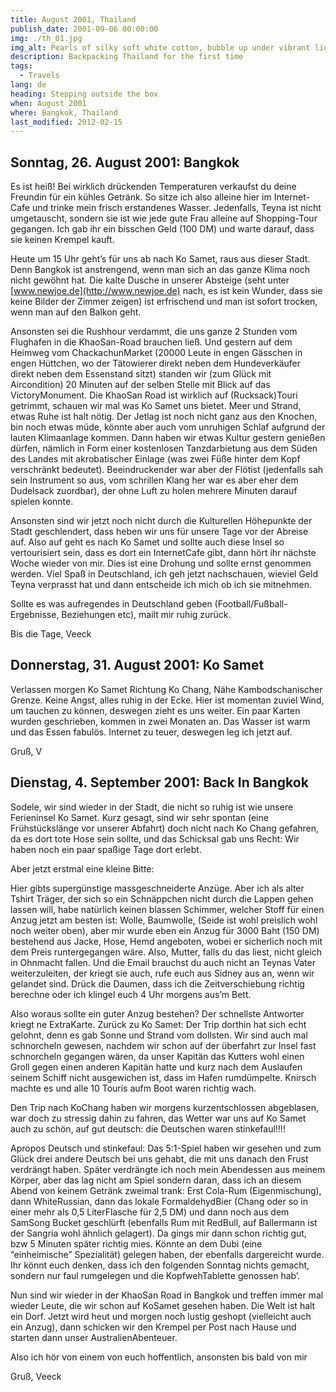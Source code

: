 ```yaml
---
title: August 2001, Thailand
publish_date: 2001-09-06 00:00:00
img: ./th_01.jpg
img_alt: Pearls of silky soft white cotton, bubble up under vibrant lighting
description: Backpacking Thailand for the first time
tags:
  - Travels
lang: de
heading: Stepping outside the box
when: August 2001
where: Bangkok, Thailand
last_modified: 2012-02-15
---
```


## Sonntag, 26. August 2001: Bangkok

Es ist heiß! Bei wirklich drückenden Temperaturen verkaufst du deine Freundin für ein kühles Getränk. So sitze ich also
alleine hier im Internet-Cafe und trinke mein frisch erstandenes Wasser. Jedenfalls, Teyna ist nicht umgetauscht,
sondern sie ist wie jede gute Frau alleine auf Shopping-Tour gegangen. Ich gab ihr ein bisschen Geld (100 DM) und warte
darauf, dass sie keinen Krempel kauft.

Heute um 15 Uhr geht’s für uns ab nach Ko Samet, raus aus dieser Stadt. Denn Bangkok ist anstrengend, wenn man sich an
das ganze Klima noch nicht gewöhnt hat. Die kalte Dusche in unserer Absteige (seht unter
[www.newjoe.de](http://www.newjoe.de) nach, es ist kein Wunder, dass sie keine Bilder der Zimmer zeigen) ist erfrischend
und man ist sofort trocken, wenn man auf den Balkon geht.

Ansonsten sei die Rushhour verdammt, die uns ganze 2 Stunden vom Flughafen in die KhaoSan-Road brauchen ließ. Und
gestern auf dem Heimweg vom ChackachunMarket (20000 Leute in engen Gässchen in engen Hüttchen, wo der Tätowierer direkt
neben dem Hundeverkäufer direkt neben dem Essenstand sitzt) standen wir (zum Glück mit Aircondition) 20 Minuten auf der
selben Stelle mit Blick auf das VictoryMonument. Die KhaoSan Road ist wirklich auf (Rucksack)Touri getrimmt, schauen wir
mal was Ko Samet uns bietet. Meer und Strand, etwas Ruhe ist halt nötig. Der Jetlag ist noch nicht ganz aus den Knochen,
bin noch etwas müde, könnte aber auch vom unruhigen Schlaf aufgrund der lauten Klimaanlage kommen. Dann haben wir etwas
Kultur gestern genießen dürfen, nämlich in Form einer kostenlosen Tanzdarbietung aus dem Süden des Landes mit
akrobatischer Einlage (was zwei Füße hinter dem Kopf verschränkt bedeutet). Beeindruckender war aber der Flötist
(jedenfalls sah sein Instrument so aus, vom schrillen Klang her war es aber eher dem Dudelsack zuordbar), der ohne Luft
zu holen mehrere Minuten darauf spielen konnte.

Ansonsten sind wir jetzt noch nicht durch die Kulturellen Höhepunkte der Stadt geschlendert, dass heben wir uns für
unsere Tage vor der Abreise auf. Also auf geht es nach Ko Samet und sollte auch diese Insel so vertourisiert sein, dass
es dort ein InternetCafe gibt, dann hört ihr nächste Woche wieder von mir. Dies ist eine Drohung und sollte ernst
genommen werden. Viel Spaß in Deutschland, ich geh jetzt nachschauen, wieviel Geld Teyna verprasst hat und dann
entscheide ich mich ob ich sie mitnehmen.

Sollte es was aufregendes in Deutschland geben (Football/Fußball-Ergebnisse, Beziehungen etc), mailt mir ruhig zurück.

Bis die Tage, Veeck

## Donnerstag, 31. August 2001: Ko Samet

Verlassen morgen Ko Samet Richtung Ko Chang, Nähe Kambodschanischer Grenze. Keine Angst, alles ruhig in der Ecke. Hier
ist momentan zuviel Wind, um tauchen zu können, deswegen zieht es uns weiter. Ein paar Karten wurden geschrieben, kommen
in zwei Monaten an. Das Wasser ist warm und das Essen fabulös. Internet zu teuer, deswegen leg ich jetzt auf.

Gruß, V

## Dienstag, 4. September 2001: Back In Bangkok

Sodele, wir sind wieder in der Stadt, die nicht so ruhig ist wie unsere Ferieninsel Ko Samet. Kurz gesagt, sind wir sehr
spontan (eine Frühstückslänge vor unserer Abfahrt) doch nicht nach Ko Chang gefahren, da es dort tote Hose sein sollte,
und das Schicksal gab uns Recht: Wir haben noch ein paar spaßige Tage dort erlebt.

Aber jetzt erstmal eine kleine Bitte:

Hier gibts supergünstige massgeschneiderte Anzüge. Aber ich als alter Tshirt Träger, der sich so ein Schnäppchen nicht
durch die Lappen gehen lassen will, habe natürlich keinen blassen Schimmer, welcher Stoff für einen Anzug jetzt am
besten ist: Wolle, Baumwolle, (Seide ist wohl preislich wohl noch weiter oben), aber mir wurde eben ein Anzug für 3000
Baht (150 DM) bestehend aus Jacke, Hose, Hemd angeboten, wobei er sicherlich noch mit dem Preis runtergegangen wäre.
Also, Mutter, falls du das liest, nicht gleich in Ohnmacht fallen. Und die Email brauchst du auch nicht an Teynas Vater
weiterzuleiten, der kriegt sie auch, rufe euch aus Sidney aus an, wenn wir gelandet sind. Drück die Daumen, dass ich die
Zeitverschiebung richtig berechne oder ich klingel euch 4 Uhr morgens aus’m Bett.

Also woraus sollte ein guter Anzug bestehen? Der schnellste Antworter kriegt ne ExtraKarte. Zurück zu Ko Samet: Der Trip
dorthin hat sich echt gelohnt, denn es gab Sonne und Strand vom dollsten. Wir sind auch mal schnorcheln gewesen, nachdem
wir schon auf der überfahrt zur Insel fast schnorcheln gegangen wären, da unser Kapitän das Kutters wohl einen Groll
gegen einen anderen Kapitän hatte und kurz nach dem Auslaufen seinem Schiff nicht ausgewichen ist, dass im Hafen
rumdümpelte. Knirsch machte es und alle 10 Touris aufm Boot waren richtig wach.

Den Trip nach KoChang haben wir morgens kurzentschlossen abgeblasen, war doch zu stressig dahin zu fahren, das Wetter
war uns auf Ko Samet auch zu schön, auf gut deutsch: die Deutschen waren stinkefaul!!!!

Apropos Deutsch und stinkefaul: Das 5:1-Spiel haben wir gesehen und zum Glück drei andere Deutsch bei uns gehabt, die
mit uns danach den Frust verdrängt haben. Später verdrängte ich noch mein Abendessen aus meinem Körper, aber das lag
nicht am Spiel sondern daran, dass ich an diesem Abend von keinem Getränk zweimal trank: Erst Cola-Rum (Eigenmischung),
dann WhiteRussian, dann das lokale FormaldehydBier (Chang oder so in einer mehr als 0,5 LiterFlasche für 2,5 DM) und
dann noch aus dem SamSong Bucket geschlürft (ebenfalls Rum mit RedBull, auf Ballermann ist der Sangria wohl ähnlich
gelagert). Da gings mir dann schon richtig gut, bzw 5 Minuten später richtig mies. Könnte an dem Dubi (eine
“einheimische” Spezialität) gelegen haben, der ebenfalls dargereicht wurde. Ihr könnt euch denken, dass ich den
folgenden Sonntag nichts gemacht, sondern nur faul rumgelegen und die KopfwehTablette genossen hab’.

Nun sind wir wieder in der KhaoSan Road in Bangkok und treffen immer mal wieder Leute, die wir schon auf KoSamet gesehen
haben. Die Welt ist halt ein Dorf. Jetzt wird heut und morgen noch lustig geshopt (vielleicht auch ein Anzug), dann
schicken wir den Krempel per Post nach Hause und starten dann unser AustralienAbenteuer.

Also ich hör von einem von euch hoffentlich, ansonsten bis bald von mir

Gruß, Veeck
